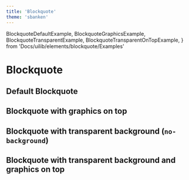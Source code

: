 ```yaml
---
title: 'Blockquote'
theme: 'sbanken'
---
```


  BlockquoteDefaultExample,
  BlockquoteGraphicsExample,
  BlockquoteTransparentExample,
  BlockquoteTransparentOnTopExample,
} from 'Docs/uilib/elements/blockquote/Examples'

# Blockquote

## Default Blockquote

<BlockquoteDefaultExample />

## Blockquote with graphics on top

<BlockquoteGraphicsExample />

## Blockquote with transparent background (`no-background`)

<BlockquoteTransparentExample />

## Blockquote with transparent background and graphics on top

<BlockquoteTransparentOnTopExample />
